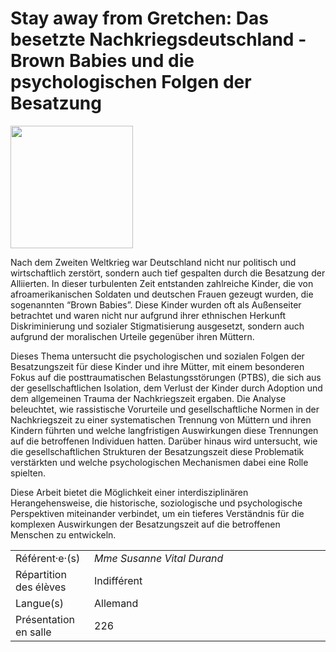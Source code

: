# Stay away from Gretchen: Das besetzte Nachkriegsdeutschland - Brown Babies und die psychologischen Folgen der Besatzung

::: {.center data-latex=""}
![](images/stay-away-from-gretchen-das-besetzte-nachkriegsd.png){height=14em}
:::

Nach dem Zweiten Weltkrieg war Deutschland nicht nur politisch und
wirtschaftlich zerstört, sondern auch tief gespalten durch die Besatzung
der Alliierten. In dieser turbulenten Zeit entstanden zahlreiche Kinder,
die von afroamerikanischen Soldaten und deutschen Frauen gezeugt wurden,
die sogenannten "Brown Babies". Diese Kinder wurden oft als
Außenseiter betrachtet und waren nicht nur aufgrund ihrer ethnischen
Herkunft Diskriminierung und sozialer Stigmatisierung ausgesetzt,
sondern auch aufgrund der moralischen Urteile gegenüber ihren Müttern.

Dieses Thema untersucht die psychologischen und sozialen Folgen der
Besatzungszeit für diese Kinder und ihre Mütter, mit einem besonderen
Fokus auf die posttraumatischen Belastungsstörungen (PTBS), die sich aus
der gesellschaftlichen Isolation, dem Verlust der Kinder durch Adoption
und dem allgemeinen Trauma der Nachkriegszeit ergaben. Die Analyse
beleuchtet, wie rassistische Vorurteile und gesellschaftliche Normen in
der Nachkriegszeit zu einer systematischen Trennung von Müttern und
ihren Kindern führten und welche langfristigen Auswirkungen diese
Trennungen auf die betroffenen Individuen hatten. Darüber hinaus wird
untersucht, wie die gesellschaftlichen Strukturen der Besatzungszeit
diese Problematik verstärkten und welche psychologischen Mechanismen
dabei eine Rolle spielten.

Diese Arbeit bietet die Möglichkeit einer interdisziplinären
Herangehensweise, die historische, soziologische und psychologische
Perspektiven miteinander verbindet, um ein tieferes Verständnis für die
komplexen Auswirkungen der Besatzungszeit auf die betroffenen Menschen
zu entwickeln.

::: {.small data-latex=""}
|                        |                                            |
| :------------- | :----------------------------------------- |
| Référent·e·(s)         | _Mme Susanne Vital Durand_                              |
| Répartition des élèves | Indifférent                                |
| Langue(s)              | Allemand                                |
| Présentation en salle  | 226                                  |
:::